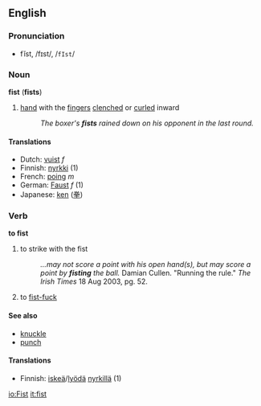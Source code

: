 ==English==
===Pronunciation===
*fĭst, /fɪst/, /<tt>fIst</tt>/

===Noun===
'''fist''' ('''fists''')

#[[hand]] with the [[finger]]s [[clench]]ed or [[curl]]ed inward
#:''The boxer's '''fists''' rained down on his opponent in the last round.''

====Translations====
*Dutch: [[vuist]] ''f''
*Finnish: [[nyrkki]] (1)
*French: [[poing]] ''m''
*German: [[Faust]] ''f'' (1)
*Japanese: [[ken]] ([[拳]])

===Verb===
'''to fist'''

#to strike with the fist
#:''...may not score a point with his open hand(s), but may score a point by '''fisting''' the ball.'' Damian Cullen. "Running the rule." ''The Irish Times'' 18 Aug 2003, pg. 52.
#to [[fist-fuck]]
====See also====
*[[knuckle]]
*[[punch]]

====Translations====
*Finnish: [[iskeä]]/[[lyödä]] [[nyrkki|nyrkillä]] (1)

[[io:Fist]]
[[it:fist]]
